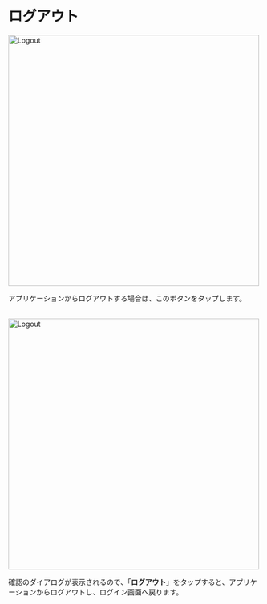# ログアウト

<Image src="/assets/setting/setting-personal.png" alt="Logout" height="500" />

アプリケーションからログアウトする場合は、このボタンをタップします。<br></br>

<Image src="/assets/logout/logout.png" alt="Logout" height="500" />

確認のダイアログが表示されるので、「**ログアウト**」をタップすると、アプリケーションからログアウトし、ログイン画面へ戻ります。
